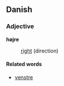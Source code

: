 ==Danish==
===Adjective===
'''højre'''

: [[right]] (direction)

====Related words====
* [[venstre]]